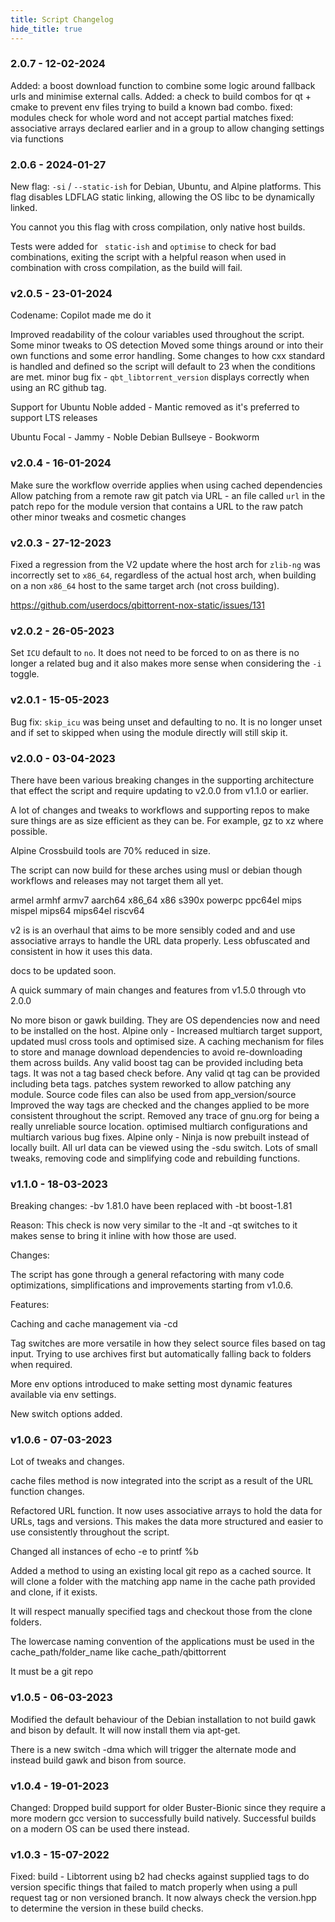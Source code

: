 ```yaml
---
title: Script Changelog
hide_title: true
---
```


### 2.0.7 - 12-02-2024

Added: a boost download function to combine some logic around fallback urls and minimise external calls.
Added: a check to build combos for qt + cmake to prevent env files trying to build a known bad combo.
fixed: modules check for whole word and not accept partial matches
fixed: associative arrays declared earlier and in a group to allow changing settings via functions

### 2.0.6 - 2024-01-27

New flag: `-si` / `--static-ish` for Debian, Ubuntu, and Alpine platforms. This flag disables LDFLAG static linking, allowing the OS libc to be dynamically linked.

You cannot you this flag with cross compilation, only native host builds.

Tests were added for ` static-ish` and `optimise` to check for bad combinations, exiting the script with a helpful reason when used in combination with cross compilation, as the build will fail.

### v2.0.5 - 23-01-2024

Codename: Copilot made me do it

Improved readability of the colour variables used throughout the script.
Some minor tweaks to OS detection
Moved some things around or into their own functions and some error handling.
Some changes to how cxx standard is handled and defined so the script will default to 23 when the conditions are met.
minor bug fix - `qbt_libtorrent_version` displays correctly when using an RC github tag.

Support for Ubuntu Noble added - Mantic removed as it's preferred to support LTS releases

Ubuntu Focal - Jammy - Noble
Debian Bullseye - Bookworm

### v2.0.4 - 16-01-2024

Make sure the workflow override applies when using cached dependencies
Allow patching from a remote raw git patch via URL - an file called `url` in the patch repo for the module version that contains a URL to the raw patch
other minor tweaks and cosmetic changes

### v2.0.3 - 27-12-2023

Fixed a regression from the V2 update where the host arch for `zlib-ng` was incorrectly set to `x86_64`, regardless of the actual host arch, when building on a non `x86_64` host to the same target arch (not cross building).

https://github.com/userdocs/qbittorrent-nox-static/issues/131

### v2.0.2 - 26-05-2023

Set `ICU` default to `no`. It does not need to be forced to on as there is no longer a related bug and it also makes more sense when considering the `-i` toggle.

### v2.0.1 - 15-05-2023

Bug fix: `skip_icu` was being unset and defaulting to no. It is no longer unset and if set to skipped when using the module directly will still skip it.

### v2.0.0 - 03-04-2023

There have been various breaking changes in the supporting architecture that effect the script and require updating to v2.0.0 from v1.1.0 or earlier.

A lot of changes and tweaks to workflows and supporting repos to make sure things are as size efficient as they can be. For example, gz to xz where possible.

Alpine Crossbuild tools are 70% reduced in size.

The script can now build for these arches using musl or debian though workflows and releases may not target them all yet.

armel armhf armv7 aarch64 x86_64 x86 s390x powerpc ppc64el mips mispel mips64 mips64el riscv64

v2 is is an overhaul that aims to be more sensibly coded and and use associative arrays to handle the URL data properly. Less obfuscated and consistent in how it uses this data.

docs to be updated soon.

A quick summary of main changes and features from v1.5.0 through vto 2.0.0

No more bison or gawk building. They are OS dependencies now and need to be installed on the host.
Alpine only - Increased multiarch target support, updated musl cross tools and optimised size.
A caching mechanism for files to store and manage download dependencies to avoid re-downloading them across builds.
Any valid boost tag can be provided including beta tags. It was not a tag based check before.
Any valid qt tag can be provided including beta tags.
patches system reworked to allow patching any module. Source code files can also be used from app_version/source
Improved the way tags are checked and the changes applied to be more consistent throughout the script.
Removed any trace of gnu.org for being a really unreliable source location.
optimised multiarch configurations and multiarch various bug fixes.
Alpine only - Ninja is now prebuilt instead of locally built.
All url data can be viewed using the -sdu switch.
Lots of small tweaks, removing code and simplifying code and rebuilding functions.

### v1.1.0 - 18-03-2023

Breaking changes: -bv 1.81.0 have been replaced with -bt boost-1.81

Reason: This check is now very similar to the -lt and -qt switches to it makes sense to bring it inline with how those are used.

Changes:

The script has gone through a general refactoring with many code optimizations, simplifications and improvements starting from v1.0.6.

Features:

Caching and cache management via -cd

Tag switches are more versatile in how they select source files based on tag input. Trying to use archives first but automatically falling back to folders when required.

More env options introduced to make setting most dynamic features available via env settings.

New switch options added.

### v1.0.6 - 07-03-2023

Lot of tweaks and changes.

cache files method is now integrated into the script as a result of the URL function changes.

Refactored URL function. It now uses associative arrays to hold the data for URLs, tags and versions. This makes the data more structured and easier to use consistently throughout the script.

Changed all instances of echo -e to printf %b

Added a method to using an existing local git repo as a cached source. It will clone a folder with the matching app name in the cache path provided and clone, if it exists.

It will respect manually specified tags and checkout those from the clone folders.

The lowercase naming convention of the applications must be used in the cache_path/folder_name like cache_path/qbittorrent

It must be a git repo

### v1.0.5 - 06-03-2023

Modified the default behaviour of the Debian installation to not build gawk and bison by default. It will now install them via apt-get.

There is a new switch -dma which will trigger the alternate mode and instead build gawk and bison from source.

### v1.0.4 - 19-01-2023

Changed: Dropped build support for older Buster-Bionic since they require a more modern gcc version to successfully build natively. Successful builds on a modern OS can be used there instead.

### v1.0.3 - 15-07-2022

Fixed: build - Libtorrent using b2 had checks against supplied tags to do version specific things that failed to match properly when using a pull request tag or non versioned branch. It now always check the version.hpp to determine the version in these build checks.
